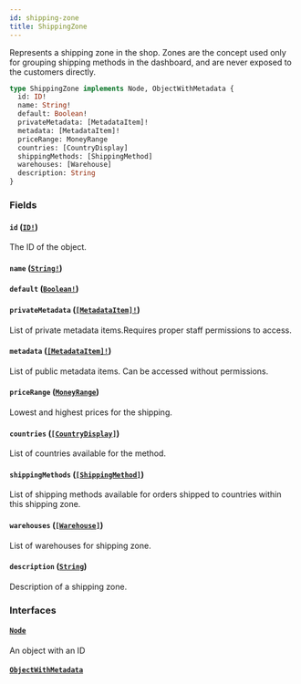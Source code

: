 ```yaml
---
id: shipping-zone
title: ShippingZone
---
```


Represents a shipping zone in the shop. Zones are the concept used only for grouping shipping methods in the dashboard, and are never exposed to the customers directly.

```graphql
type ShippingZone implements Node, ObjectWithMetadata {
  id: ID!
  name: String!
  default: Boolean!
  privateMetadata: [MetadataItem]!
  metadata: [MetadataItem]!
  priceRange: MoneyRange
  countries: [CountryDisplay]
  shippingMethods: [ShippingMethod]
  warehouses: [Warehouse]
  description: String
}
```

### Fields

#### `id` ([`ID!`](/developer/api-reference/scalars/id.mdx))

The ID of the object.

#### `name` ([`String!`](/developer/api-reference/scalars/string.mdx))

#### `default` ([`Boolean!`](/developer/api-reference/scalars/boolean.mdx))

#### `privateMetadata` ([`[MetadataItem]!`](/developer/api-reference/objects/metadata-item.mdx))

List of private metadata items.Requires proper staff permissions to access.

#### `metadata` ([`[MetadataItem]!`](/developer/api-reference/objects/metadata-item.mdx))

List of public metadata items. Can be accessed without permissions.

#### `priceRange` ([`MoneyRange`](/developer/api-reference/objects/money-range.mdx))

Lowest and highest prices for the shipping.

#### `countries` ([`[CountryDisplay]`](/developer/api-reference/objects/country-display.mdx))

List of countries available for the method.

#### `shippingMethods` ([`[ShippingMethod]`](/developer/api-reference/objects/shipping-method.mdx))

List of shipping methods available for orders shipped to countries within this shipping zone.

#### `warehouses` ([`[Warehouse]`](/developer/api-reference/objects/warehouse.mdx))

List of warehouses for shipping zone.

#### `description` ([`String`](/developer/api-reference/scalars/string.mdx))

Description of a shipping zone.

### Interfaces

#### [`Node`](/developer/api-reference/interfaces/node.mdx)

An object with an ID

#### [`ObjectWithMetadata`](/developer/api-reference/interfaces/object-with-metadata.mdx)
